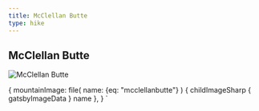 ```yaml
---
title: McClellan Butte
type: hike
---
```



<SEO title="McClellan Butte" />

## McClellan Butte

<Map title="McClellan Butte" Lat={47.4100} Lng={-121.6060} zoom={13} pitch={65} bearing={205} />

<HikeData 
  title="McClellan Butte trail"
  alltrailsurl="https://www.alltrails.com/trail/us/washington/mcclellan-butte-trail?u=i " 
  wtaurl="https://www.wta.org/go-hiking/hikes/mcclellan-butte" 
  distance="9" elevation="3700" peakheight="5162" />

<Image img={props.data} alt="McClellan Butte" description="View from McClellan Butte, above the clouds" />

  {
    mountainImage: file(
      name: {eq: "mcclellanbutte"}
      ) {
      childImageSharp {
        gatsbyImageData
      }
      name
    },
  }
`